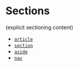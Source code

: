 
<Meta title="Elements/wip/Sectioning/Sections" />

# Sections

(explicit sectioning content)

- [`article`](https://developer.mozilla.org/en-US/docs/Web/HTML/Element/article)
- [`section`](https://developer.mozilla.org/en-US/docs/Web/HTML/Element/section)
- [`aside`](https://developer.mozilla.org/en-US/docs/Web/HTML/Element/aside)
- [`nav`](https://developer.mozilla.org/en-US/docs/Web/HTML/Element/nav)
